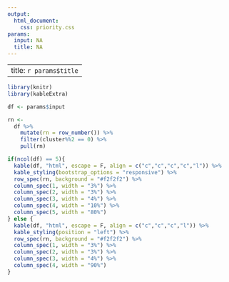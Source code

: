 ```yaml
---
output:
  html_document:
    css: priority.css
params:
  input: NA
  title: NA
---
```


---
title: `r params$title`
---

<style type="text/css">
.main-container {
  max-width: 1800px;
  margin-left: auto;
  margin-right: auto;
}
</style>

```r
library(knitr)
library(kableExtra)

df <- params$input

rn <- 
  df %>%
    mutate(rn = row_number()) %>%
    filter(cluster%%2 == 0) %>%
    pull(rn)

if(ncol(df) == 5){
  kable(df, "html", escape = F, align = c("c","c","c","c","l")) %>%
  kable_styling(bootstrap_options = "responsive") %>% 
  row_spec(rn, background = "#f2f2f2") %>%
  column_spec(1, width = "3%") %>%
  column_spec(2, width = "3%") %>%
  column_spec(3, width = "4%") %>%
  column_spec(4, width = "10%") %>%
  column_spec(5, width = "80%")
} else {
  kable(df, "html", escape = F, align = c("c","c","c","l")) %>%
  kable_styling(position = "left") %>% 
  row_spec(rn, background = "#f2f2f2") %>%
  column_spec(1, width = "3%") %>%
  column_spec(2, width = "3%") %>%
  column_spec(3, width = "4%") %>%
  column_spec(4, width = "90%") 
}
```

